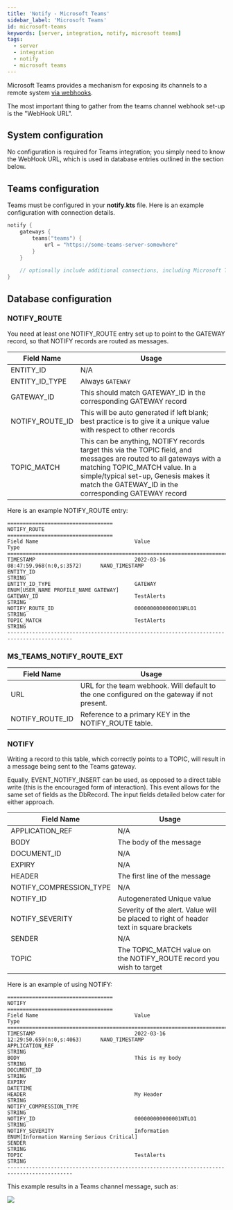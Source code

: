 ```yaml
---
title: 'Notify - Microsoft Teams'
sidebar_label: 'Microsoft Teams'
id: microsoft-teams
keywords: [server, integration, notify, microsoft teams]
tags:
  - server
  - integration
  - notify
  - microsoft teams
---
```


Microsoft Teams provides a mechanism for exposing its channels to a remote system [via webhooks](https://docs.microsoft.com/en-us/microsoftteams/platform/webhooks-and-connectors/how-to/add-incoming-webhook).

The most important thing to gather from the teams channel webhook set-up is the "WebHook URL".

## System configuration

No configuration is required for Teams integration; you simply need to know the WebHook URL, which is used in database entries outlined in the section below.

## Teams configuration

Teams must be configured in your **notify.kts** file. Here is an example configuration with connection details. 

```kotlin
notify {
    gateways {
        teams("teams") {
            url = "https://some-teams-server-somewhere"
        }
	}
    
    // optionally include additional connections, including Microsoft Teams connections
}
```

## Database configuration

### NOTIFY_ROUTE

You need at least one NOTIFY_ROUTE entry set up to point to the GATEWAY record, so that NOTIFY records are routed as messages.

| Field Name | Usage |
| --- | --- |
| ENTITY_ID | N/A |
| ENTITY_ID_TYPE | Always `GATEWAY` |
| GATEWAY_ID | This should match GATEWAY_ID in the corresponding GATEWAY record |
| NOTIFY_ROUTE_ID | This will be auto generated if left blank; best practice is to give it a unique value with respect to other records |
| TOPIC_MATCH | This can be anything, NOTIFY records target this via the TOPIC field, and messages are routed to all gateways with a matching TOPIC_MATCH value. In a simple/typical set-up, Genesis makes it match the GATEWAY_ID in the corresponding GATEWAY record |

Here is an example NOTIFY_ROUTE entry:

```
==================================
NOTIFY_ROUTE
==================================
Field Name                               Value                                    Type
===========================================================================================
TIMESTAMP                                2022-03-16 08:47:59.968(n:0,s:3572)      NANO_TIMESTAMP
ENTITY_ID                                                                         STRING
ENTITY_ID_TYPE                           GATEWAY                                  ENUM[USER_NAME PROFILE_NAME GATEWAY]
GATEWAY_ID                               TestAlerts                               STRING
NOTIFY_ROUTE_ID                          000000000000001NRLO1                     STRING
TOPIC_MATCH                              TestAlerts                               STRING
-------------------------------------------------------------------------------------------
```

### MS_TEAMS_NOTIFY_ROUTE_EXT

| Field Name | Usage |
| --- | --- |
| URL | URL for the team webhook. Will default to the one configured on the gateway if not present. | 
| NOTIFY_ROUTE_ID | Reference to a primary KEY in the NOTIFY_ROUTE table. |

### NOTIFY

Writing a record to this table, which correctly points to a TOPIC, will result in a message being sent to the Teams gateway.

Equally, EVENT_NOTIFY_INSERT can be used, as opposed to a direct table write (this is the encouraged form of interaction). This event allows for the same set of fields as the DbRecord. The input fields detailed below cater for either approach.

| Field Name | Usage                                                                                  |
| --- |----------------------------------------------------------------------------------------|
| APPLICATION_REF | N/A                                                                                    |
| BODY | The body of the message                                                                |
| DOCUMENT_ID | N/A                                                                                    |
| EXPIRY | N/A                                                                                    |
| HEADER | The first line of the message                                                          |
| NOTIFY_COMPRESSION_TYPE | N/A                                                                                    |
| NOTIFY_ID | Autogenerated Unique value                                                             |
| NOTIFY_SEVERITY | Severity of the alert. Value will be placed to right of header text in square brackets |
| SENDER | N/A                                                                                    |
| TOPIC | The TOPIC_MATCH value on the NOTIFY_ROUTE record you wish to target                    |

Here is an example of using NOTIFY:

```
==================================
NOTIFY
==================================
Field Name                               Value                                    Type
===========================================================================================
TIMESTAMP                                2022-03-16 12:29:50.659(n:0,s:4063)      NANO_TIMESTAMP
APPLICATION_REF                                                                   STRING
BODY                                     This is my body                          STRING
DOCUMENT_ID                                                                       STRING
EXPIRY                                                                            DATETIME
HEADER                                   My Header                                STRING
NOTIFY_COMPRESSION_TYPE                                                           STRING
NOTIFY_ID                                000000000000001NTLO1                     STRING
NOTIFY_SEVERITY                          Information                              ENUM[Information Warning Serious Critical]
SENDER                                                                            STRING
TOPIC                                    TestAlerts                               STRING
-------------------------------------------------------------------------------------------
```

This example results in a Teams channel message, such as:

![](/img/notify-teams-example.png)
